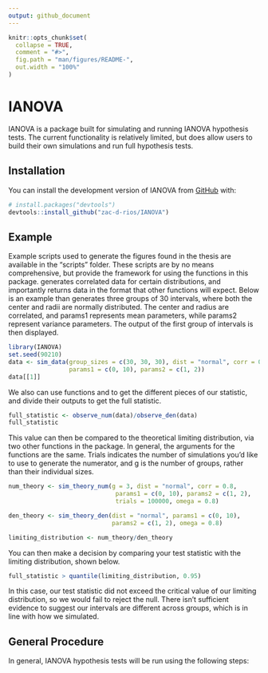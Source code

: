 ```yaml
---
output: github_document
---
```


<!-- README.md is generated from README.Rmd. Please edit that file -->

```r
knitr::opts_chunk$set(
  collapse = TRUE,
  comment = "#>",
  fig.path = "man/figures/README-",
  out.width = "100%"
)
```

# IANOVA

<!-- badges: start -->
<!-- badges: end -->

IANOVA is a package built for simulating and running IANOVA hypothesis tests. The current functionality is relatively limited, but does allow users to build their own simulations and run full hypothesis tests.

## Installation

You can install the development version of IANOVA from [GitHub](https://github.com/) with:

``` r
# install.packages("devtools")
devtools::install_github("zac-d-rios/IANOVA")
```

## Example

Example scripts used to generate the figures found in the thesis are available in the "scripts" folder. These scripts are by no means comprehensive, but provide the framework for using the functions in this package. \textttt{sim_data} generates correlated data for certain distributions, and importantly returns data in the format that other functions will expect. Below is an example than generates three groups of 30 intervals, where both the center and radii are normally distributed. The center and radius are correlated, and params1 represents mean parameters, while params2 represent variance parameters. The output of the first group of intervals is then displayed.

```r
library(IANOVA)
set.seed(90210)
data <- sim_data(group_sizes = c(30, 30, 30), dist = "normal", corr = 0.8, 
                 params1 = c(0, 10), params2 = c(1, 2))
data[[1]]

```

We also can use functions \texttt{observe_num} and \textttt{observe_den} to get the different pieces of our statistic, and divide their outputs to get the full statistic.

```r
full_statistic <- observe_num(data)/observe_den(data)
full_statistic
```
This value can then be compared to the theoretical limiting distribution, via two other functions in the package. In general, the arguments for the functions are the same. Trials indicates the number of simulations you'd like to use to generate the numerator, and g is the number of groups, rather than their individual sizes.

```r
num_theory <- sim_theory_num(g = 3, dist = "normal", corr = 0.8, 
                              params1 = c(0, 10), params2 = c(1, 2),
                              trials = 100000, omega = 0.8)

den_theory <- sim_theory_den(dist = "normal", params1 = c(0, 10),
                             params2 = c(1, 2), omega = 0.8)

limiting_distribution <- num_theory/den_theory

```

You can then make a decision by comparing your test statistic with the limiting distribution, shown below.

``` r
full_statistic > quantile(limiting_distribution, 0.95)


```
In this case, our test statistic did not exceed the critical value of our limiting distribution, so we would fail to reject the null. There isn't sufficient evidence to suggest our intervals are different across groups, which is in line with how we simulated.

## General Procedure

In general, IANOVA hypothesis tests will be run using the following steps:
\begin{enumerate}
    \item Format the data to be a list, where each entry contains the interval data for one group (column 2 is centers, column 3 is radii).
    \item Get the test statistic from \texttt{observe\_num} divided by \texttt{observe\_den}.
    \item Find the variance of the center and range (may be previously known, assumed, or empirical), as well as the correlation.
    \item Use these to get the theoretical limiting distribution from \texttt{sim\_theory\_num} divided by \\ \texttt{sim\_theory\_den}.
    \item Compare your test statistic to the quantile of the limiting distribution appropriate for your significance level.
\end{enumerate}



